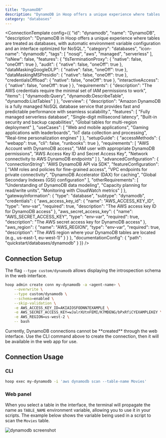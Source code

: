 ```yaml
---
title: "DynamoDB"
description: "DynamoDB in Hoop offers a unique experience where tables are treated as databases, with automatic environment variable configuration and an interface optimized for NoSQL."
category: "databases"
---
```



<ConnectionTemplate config={{
  "id": "dynamodb",
  "name": "DynamoDB",
  "description": "DynamoDB in Hoop offers a unique experience where tables are treated as databases, with automatic environment variable configuration and an interface optimized for NoSQL.",
  "category": "databases",
  "icon-name": "dynamodb",
  "tags": [
    "nosql",
    "aws",
    "managed",
    "serverless"
  ],
  "isNew": false,
  "features": {
    "tlsTerminationProxy": {
      "native": false,
      "oneOff": true
    },
    "audit": {
      "native": false,
      "oneOff": true
    },
    "dataMaskingGoogleDLP": {
      "native": false,
      "oneOff": true
    },
    "dataMaskingMSPresidio": {
      "native": false,
      "oneOff": true
    },
    "credentialsOffload": {
      "native": false,
      "oneOff": true
    },
    "interactiveAccess": {
      "native": false,
      "oneOff": true
    }
  },
  "requirements": {
    "description": "The AWS credentials require the minimal set of IAM permissions to work",
    "items": [
      "dynamodb:Query",
      "dynamodb:DescribeTable",
      "dynamodb:ListTables"
    ]
  },
  "overview": {
    "description": "Amazon DynamoDB is a fully managed NoSQL database service that provides fast and predictable performance with seamless scalability.",
    "features": [
      "Fully managed serverless database",
      "Single-digit millisecond latency",
      "Built-in security and backup capabilities",
      "Global tables for multi-region deployment"
    ],
    "useCases": [
      "Web and mobile applications",
      "Gaming applications with leaderboards",
      "IoT data collection and processing",
      "Real-time personalization engines"
    ]
  },
  "setupGuide": {
    "accessMethods": {
      "webapp": true,
      "cli": false,
      "runbooks": true
    },
    "requirements": [
      "AWS Account with DynamoDB access",
      "IAM user with appropriate DynamoDB permissions",
      "AWS Access Key ID and Secret Access Key",
      "Network connectivity to AWS DynamoDB endpoints"
    ]
  },
  "advancedConfiguration": {
    "connectionString": "AWS DynamoDB API via SDK",
    "featureConfiguration": [
      "IAM roles and policies for fine-grained access",
      "VPC endpoints for private connectivity",
      "DynamoDB Accelerator (DAX) for caching",
      "Global Secondary Indexes (GSI) configuration"
    ],
    "otherRequirements": [
      "Understanding of DynamoDB data modeling",
      "Capacity planning for read/write units",
      "Monitoring with CloudWatch metrics"
    ]
  },
  "gatewayInformation": {
    "type": "database",
    "subtype": "dynamodb",
    "credentials": {
      "aws_access_key_id": {
        "name": "AWS_ACCESS_KEY_ID",
        "type": "env-var",
        "required": true,
        "description": "The AWS access key ID for DynamoDB access"
      },
      "aws_secret_access_key": {
        "name": "AWS_SECRET_ACCESS_KEY",
        "type": "env-var",
        "required": true,
        "description": "The AWS secret access key for DynamoDB access"
      },
      "aws_region": {
        "name": "AWS_REGION",
        "type": "env-var",
        "required": true,
        "description": "The AWS region where your DynamoDB tables are located (e.g., us-east-1, eu-west-1)"
      }
    }
  },
  "documentationConfig": {
    "path": "quickstart/databases/dynamodb"
  }
}} />
## Connection Setup

The flag `--type custom/dynamodb` allows displaying the introspection schema in the web interface.

```bash
hoop admin create conn my-dynamodb -a <agent-name> \
    --overwrite \
    --type custom/dynamodb \
    --schema=enabled \
    --skip-validation \
    -e AWS_ACCESS_KEY_ID=AKIAIOSFODNN7EXAMPLE \
    -e AWS_SECRET_ACCESS_KEY=wJalrXUtnFEMI/K7MDENG/bPxRfiCYEXAMPLEKEY \
    -e AWS_REGION=us-west-2 \
    -- bash
```

<Warning>
    Currently, DynamoDB connections cannot be **created** through the web interface.
    Use the CLI command above to create the connection, then it will be available in the web app for use.
</Warning>

## Connection Usage

### CLI

```bash
hoop exec my-dynamodb -i 'aws dynamodb scan --table-name Movies'
```

### Web panel

When you select a table in the interface, the terminal will propagate the name as `TABLE_NAME` environment variable, allowing you to use it in your scripts.
The example below shows the variable being used in a script to scan the `Movies` table.

<Frame>
    <img src="/images/quickstarts/client-dynamodb.png" alt="dynamodb screenshot" />
</Frame>







